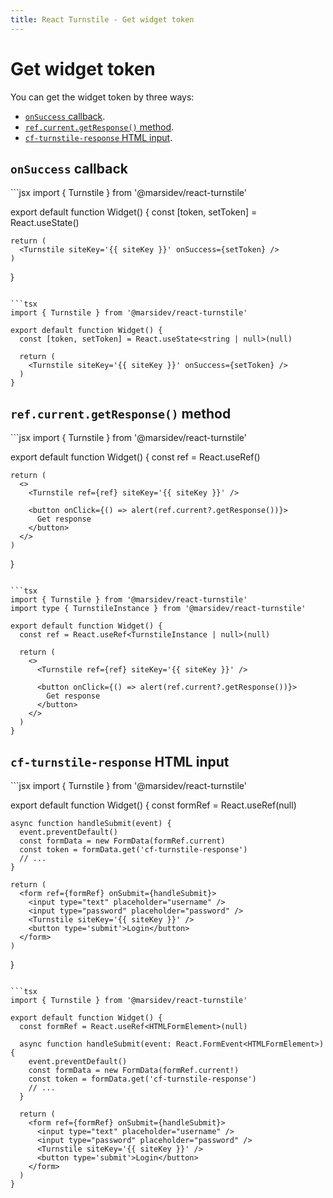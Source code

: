 ```yaml
---
title: React Turnstile - Get widget token
---
```


# Get widget token

You can get the widget token by three ways:

- [`onSuccess` callback](/get-widget-token#onsuccess-callback).
- [`ref.current.getResponse()` method](/get-widget-token#refcurrentgetresponse-method).
- [`cf-turnstile-response` HTML input](/get-widget-token#cf-turnstile-response-html-input).

## `onSuccess` callback

<CodeGroup>
  ```jsx
  import { Turnstile } from '@marsidev/react-turnstile'

  export default function Widget() {
    const [token, setToken] = React.useState()

    return (
      <Turnstile siteKey='{{ siteKey }}' onSuccess={setToken} />
    )
  }
  ```

  ```tsx
  import { Turnstile } from '@marsidev/react-turnstile'

  export default function Widget() {
    const [token, setToken] = React.useState<string | null>(null)

    return (
      <Turnstile siteKey='{{ siteKey }}' onSuccess={setToken} />
    )
  }
  ```
</CodeGroup>

## `ref.current.getResponse()` method

<CodeGroup>
  ```jsx
  import { Turnstile } from '@marsidev/react-turnstile'

  export default function Widget() {
    const ref = React.useRef()

    return (
      <>
        <Turnstile ref={ref} siteKey='{{ siteKey }}' />

        <button onClick={() => alert(ref.current?.getResponse())}>
          Get response
        </button>
      </>
    )
  }
  ```

  ```tsx
  import { Turnstile } from '@marsidev/react-turnstile'
  import type { TurnstileInstance } from '@marsidev/react-turnstile'

  export default function Widget() {
    const ref = React.useRef<TurnstileInstance | null>(null)

    return (
      <>
        <Turnstile ref={ref} siteKey='{{ siteKey }}' />

        <button onClick={() => alert(ref.current?.getResponse())}>
          Get response
        </button>
      </>
    )
  }
  ```
</CodeGroup>

## `cf-turnstile-response` HTML input

<CodeGroup>
  ```jsx
  import { Turnstile } from '@marsidev/react-turnstile'

  export default function Widget() {
    const formRef = React.useRef(null)

    async function handleSubmit(event) {
      event.preventDefault()
      const formData = new FormData(formRef.current)
      const token = formData.get('cf-turnstile-response')
      // ...
    }

    return (
      <form ref={formRef} onSubmit={handleSubmit}>
        <input type="text" placeholder="username" />
        <input type="password" placeholder="password" />
        <Turnstile siteKey='{{ siteKey }}' />
        <button type='submit'>Login</button>
      </form>
    )
  }
  ```

  ```tsx
  import { Turnstile } from '@marsidev/react-turnstile'

  export default function Widget() {
    const formRef = React.useRef<HTMLFormElement>(null)

    async function handleSubmit(event: React.FormEvent<HTMLFormElement>) {
      event.preventDefault()
      const formData = new FormData(formRef.current!)
      const token = formData.get('cf-turnstile-response')
      // ...
    }

    return (
      <form ref={formRef} onSubmit={handleSubmit}>
        <input type="text" placeholder="username" />
        <input type="password" placeholder="password" />
        <Turnstile siteKey='{{ siteKey }}' />
        <button type='submit'>Login</button>
      </form>
    )
  }
  ```
</CodeGroup>
